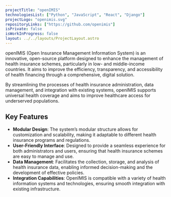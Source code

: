 ```yaml
---
projectTitle: "openIMIS"
technologiesList: ["Python", "JavaScript", "React", "Django"]
projectLogo: "openimis.svg"
repositoryLinks: ["https://github.com/openimis"]
isPrivate: false
isWorkInProgress: false
layout: ../../layouts/ProjectLayout.astro
---
```

openIMIS (Open Insurance Management Information System) is an innovative, open-source platform designed to enhance the management of health insurance schemes, particularly in low- and middle-income countries. It aims to improve the efficiency, transparency, and accessibility of health financing through a comprehensive, digital solution.

By streamlining the processes of health insurance administration, data management, and integration with existing systems, openIMIS supports universal health coverage and aims to improve healthcare access for underserved populations.

## Key Features

- **Modular Design**: The system’s modular structure allows for customization and scalability, making it adaptable to different health insurance programs and regulations.
- **User-Friendly Interface**: Designed to provide a seamless experience for both administrators and users, ensuring that health insurance schemes are easy to manage and use.
- **Data Management**: Facilitates the collection, storage, and analysis of health insurance data, enabling informed decision-making and the development of effective policies.
- **Integration Capabilities**: OpenIMIS is compatible with a variety of health information systems and technologies, ensuring smooth integration with existing infrastructure.
